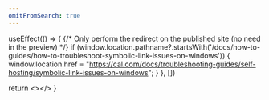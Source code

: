 ```yaml
---
omitFromSearch: true
---
```



  useEffect(() => {
    {/* Only perform the redirect on the published site (no need in the preview) */}
    if (window.location.pathname?.startsWith('/docs/how-to-guides/how-to-troubleshoot-symbolic-link-issues-on-windows')) {
      window.location.href = "https://cal.com/docs/troubleshooting-guides/self-hosting/symbolic-link-issues-on-windows";
    }
  }, [])
  
  return <></>
}

<Redirect />
